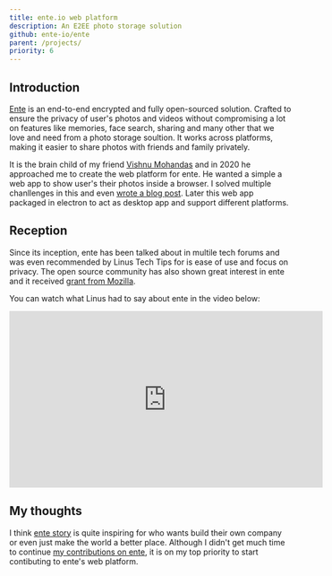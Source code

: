 ```yaml
---
title: ente.io web platform
description: An E2EE photo storage solution
github: ente-io/ente
parent: /projects/
priority: 6
---
```


## Introduction

[Ente](https://www.ente.io) is an end-to-end encrypted and fully open-sourced solution. Crafted to ensure the privacy of user's
photos and videos without compromising a lot on features like memories, face search, sharing and many other
that we love and need from a photo storage soultion. It works across platforms, making it easier to share
photos with friends and family privately.

It is the brain child of my friend [Vishnu Mohandas](https://www.linkedin.com/in/vishnukvmd/) and in 2020 he approached me
to create the web platform for ente. He wanted a simple a web app to show user's their photos inside a browser.
I solved multiple chanllenges in this and even [wrote a blog post](/encrypted-photo-app/). Later this web app packaged
in electron to act as desktop app and support different platforms.

## Reception

Since its inception, ente has been talked about in multile tech forums and was even recommended by Linus Tech Tips for is
ease of use and focus on privacy. The open source community has also shown great interest in ente and it received 
[grant from Mozilla](https://ente.io/blog/mozilla-builders/).

You can watch what Linus had to say about ente in the video below:

<p align="center">
<iframe width="560" height="315" src="https://www.youtube.com/embed/YnSv8ylLfPw?si=PC134uz_3hqPbFyd" title="YouTube video player" frameborder="0" allow="accelerometer; autoplay; clipboard-write; encrypted-media; gyroscope; picture-in-picture; web-share" referrerpolicy="strict-origin-when-cross-origin" allowfullscreen></iframe>
</p>

## My thoughts

I think [ente story](https://ente.io/blog/why-build-ente/) is quite inspiring for who wants build their own company
or even just make the world a better place. Although I didn't get much time to continue [my contributions on ente](https://github.com/ente-io/ente/commits?author=pushkar8723),
it is on my top priority to start contibuting to ente's web platform.
